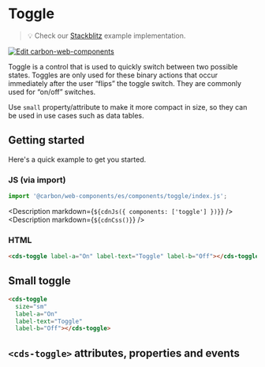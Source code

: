 
# Toggle

> 💡 Check our
> [Stackblitz](https://stackblitz.com/github/carbon-design-system/carbon-for-ibm-dotcom/tree/main/packages/web-components/examples/stackblitz/basic/components/toggle)
> example implementation.

[![Edit carbon-web-components](https://developer.stackblitz.com/img/open_in_stackblitz.svg)](https://stackblitz.com/github/carbon-design-system/carbon-for-ibm-dotcom/tree/main/packages/carbon-web-components/examples/stackblitz/basic/components/toggle)

Toggle is a control that is used to quickly switch between two possible states.
Toggles are only used for these binary actions that occur immediately after the
user “flips” the toggle switch. They are commonly used for “on/off” switches.

Use `small` property/attribute to make it more compact in size, so they can be
used in use cases such as data tables.

## Getting started

Here's a quick example to get you started.

### JS (via import)

```javascript
import '@carbon/web-components/es/components/toggle/index.js';
```

<Description markdown={`${cdnJs({ components: ['toggle'] })}`} />
<Description markdown={`${cdnCss()}`} />

### HTML

```html
<cds-toggle label-a="On" label-text="Toggle" label-b="Off"></cds-toggle>
```

## Small toggle

```html
<cds-toggle
  size="sm"
  label-a="On"
  label-text="Toggle"
  label-b="Off"></cds-toggle>
```

## `<cds-toggle>` attributes, properties and events

<ArgsTable of="cds-toggle" />
